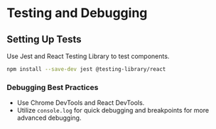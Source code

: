 # Testing and Debugging

## Setting Up Tests

Use Jest and React Testing Library to test components.

```bash
npm install --save-dev jest @testing-library/react
```

### Debugging Best Practices

- Use Chrome DevTools and React DevTools.
- Utilize `console.log` for quick debugging and breakpoints for more advanced debugging.
